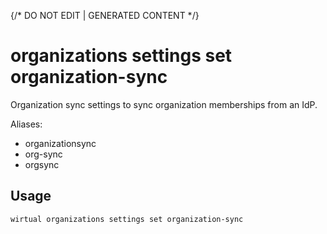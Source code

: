{/* DO NOT EDIT | GENERATED CONTENT */}

# organizations settings set organization-sync

Organization sync settings to sync organization memberships from an IdP.

Aliases:

- organizationsync
- org-sync
- orgsync

## Usage

```console
wirtual organizations settings set organization-sync
```
